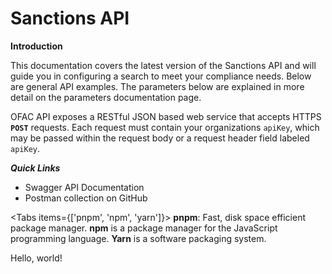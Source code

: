 
# Sanctions API

**Introduction**

This documentation covers the latest version of the Sanctions API and will guide you in configuring a search to meet your compliance needs. Below are general API examples. The parameters below are explained in more detail on the parameters documentation page.

OFAC API exposes a RESTful JSON based web service that accepts HTTPS **<code>POST</code>** requests. Each request must contain your organizations <code>apiKey</code>, which may be passed within the request body or a request header field labeled <code>apiKey</code>.

***Quick Links***
* Swagger API Documentation
* Postman collection on GitHub


<Tabs items={['pnpm', 'npm', 'yarn']}>
  <Tab>**pnpm**: Fast, disk space efficient package manager.</Tab>
  <Tab>**npm** is a package manager for the JavaScript programming language.</Tab>
  <Tab>**Yarn** is a software packaging system.</Tab>
</Tabs>

Hello, world!
